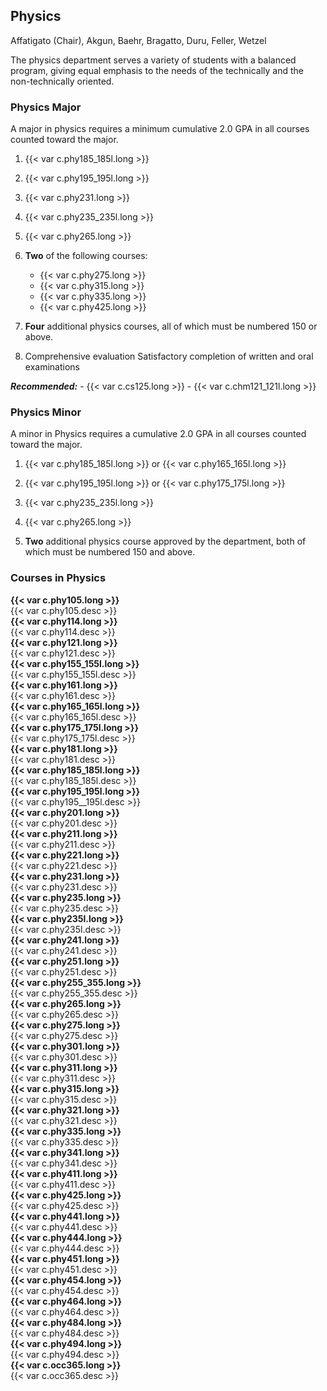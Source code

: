 ## Physics 
Affatigato (Chair), Akgun, Baehr, Bragatto, Duru, Feller, Wetzel

The physics department serves a variety of students with a balanced program, giving equal emphasis to the needs of the technically and the non-technically oriented. 

### Physics Major

A major in physics requires a minimum cumulative 2.0 GPA in all courses counted toward the major.

1. {{< var c.phy185_185l.long >}}
 
2. {{< var c.phy195_195l.long >}} 

3. {{< var c.phy231.long >}} 

4. {{< var c.phy235_235l.long >}} 

5. {{< var c.phy265.long >}} 

6. **Two** of the following courses:
	- {{< var c.phy275.long >}}
	- {{< var c.phy315.long >}}
	- {{< var c.phy335.long >}}
	- {{< var c.phy425.long >}}

7. **Four** additional physics courses, all of which must be numbered 150 or above. 

8.	Comprehensive evaluation
	Satisfactory completion of written and oral examinations

***Recommended:***
	- {{< var c.cs125.long >}}
	- {{< var c.chm121_121l.long >}}

### Physics Minor
A minor in Physics requires a cumulative 2.0 GPA in all courses counted toward the major.

1. {{< var c.phy185_185l.long >}} or {{< var c.phy165_165l.long >}}

2. {{< var c.phy195_195l.long >}} or {{< var c.phy175_175l.long >}}

3. {{< var c.phy235_235l.long >}}

4. {{< var c.phy265.long >}} 

5. **Two** additional physics course approved by the department, both of which must be numbered 150 and above. 

### Courses in Physics 
 **{{< var c.phy105.long >}}**  
  {{< var c.phy105.desc >}}  
 **{{< var c.phy114.long >}}**  
  {{< var c.phy114.desc >}}  
 **{{< var c.phy121.long >}}**  
  {{< var c.phy121.desc >}}  
 **{{< var c.phy155_155l.long >}}**  
  {{< var c.phy155_155l.desc >}}  
 **{{< var c.phy161.long >}}**  
  {{< var c.phy161.desc >}}  
 **{{< var c.phy165_165l.long >}}**  
  {{< var c.phy165_165l.desc >}}  
 **{{< var c.phy175_175l.long >}}**  
  {{< var c.phy175_175l.desc >}}  
 **{{< var c.phy181.long >}}**  
  {{< var c.phy181.desc >}}  
 **{{< var c.phy185_185l.long >}}**  
  {{< var c.phy185_185l.desc >}}  
 **{{< var c.phy195_195l.long >}}**  
  {{< var c.phy195__195l.desc >}}  
 **{{< var c.phy201.long >}}**  
  {{< var c.phy201.desc >}}  
 **{{< var c.phy211.long >}}**  
  {{< var c.phy211.desc >}}  
 **{{< var c.phy221.long >}}**  
  {{< var c.phy221.desc >}}  
 **{{< var c.phy231.long >}}**  
  {{< var c.phy231.desc >}}  
 **{{< var c.phy235.long >}}**  
  {{< var c.phy235.desc >}}  
 **{{< var c.phy235l.long >}}**  
  {{< var c.phy235l.desc >}}  
 **{{< var c.phy241.long >}}**  
  {{< var c.phy241.desc >}}  
 **{{< var c.phy251.long >}}**  
  {{< var c.phy251.desc >}}  
 **{{< var c.phy255_355.long >}}**  
  {{< var c.phy255_355.desc >}}  
 **{{< var c.phy265.long >}}**  
  {{< var c.phy265.desc >}}  
 **{{< var c.phy275.long >}}**  
  {{< var c.phy275.desc >}}  
 **{{< var c.phy301.long >}}**  
  {{< var c.phy301.desc >}}  
 **{{< var c.phy311.long >}}**  
  {{< var c.phy311.desc >}}  
 **{{< var c.phy315.long >}}**  
  {{< var c.phy315.desc >}}  
 **{{< var c.phy321.long >}}**  
  {{< var c.phy321.desc >}}  
 **{{< var c.phy335.long >}}**  
  {{< var c.phy335.desc >}}  
 **{{< var c.phy341.long >}}**  
  {{< var c.phy341.desc >}}  
 **{{< var c.phy411.long >}}**  
  {{< var c.phy411.desc >}}  
 **{{< var c.phy425.long >}}**  
  {{< var c.phy425.desc >}}  
 **{{< var c.phy441.long >}}**  
  {{< var c.phy441.desc >}}  
 **{{< var c.phy444.long >}}**  
  {{< var c.phy444.desc >}}  
 **{{< var c.phy451.long >}}**  
  {{< var c.phy451.desc >}}  
 **{{< var c.phy454.long >}}**  
  {{< var c.phy454.desc >}}  
 **{{< var c.phy464.long >}}**  
  {{< var c.phy464.desc >}}  
 **{{< var c.phy484.long >}}**  
  {{< var c.phy484.desc >}}  
 **{{< var c.phy494.long >}}**  
  {{< var c.phy494.desc >}}  
 **{{< var c.occ365.long >}}**  
  {{< var c.occ365.desc >}}  
